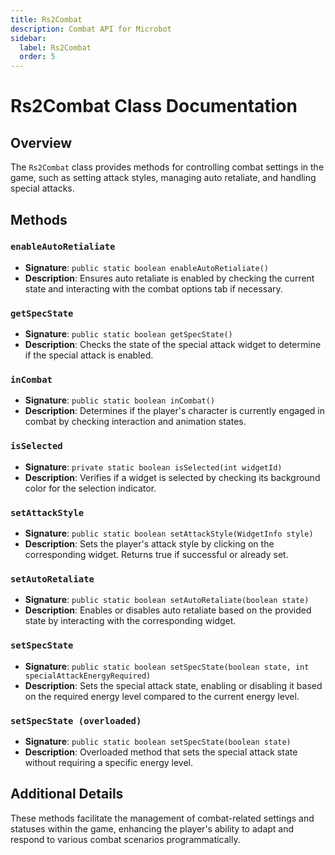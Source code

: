 ```yaml
---
title: Rs2Combat
description: Combat API for Microbot
sidebar:
  label: Rs2Combat
  order: 5
---
```


# Rs2Combat Class Documentation

## Overview
The `Rs2Combat` class provides methods for controlling combat settings in the game, such as setting attack styles, managing auto retaliate, and handling special attacks.

## Methods

### `enableAutoRetialiate`
- **Signature**: `public static boolean enableAutoRetialiate()`
- **Description**: Ensures auto retaliate is enabled by checking the current state and interacting with the combat options tab if necessary.

### `getSpecState`
- **Signature**: `public static boolean getSpecState()`
- **Description**: Checks the state of the special attack widget to determine if the special attack is enabled.

### `inCombat`
- **Signature**: `public static boolean inCombat()`
- **Description**: Determines if the player's character is currently engaged in combat by checking interaction and animation states.

### `isSelected`
- **Signature**: `private static boolean isSelected(int widgetId)`
- **Description**: Verifies if a widget is selected by checking its background color for the selection indicator.

### `setAttackStyle`
- **Signature**: `public static boolean setAttackStyle(WidgetInfo style)`
- **Description**: Sets the player's attack style by clicking on the corresponding widget. Returns true if successful or already set.

### `setAutoRetaliate`
- **Signature**: `public static boolean setAutoRetaliate(boolean state)`
- **Description**: Enables or disables auto retaliate based on the provided state by interacting with the corresponding widget.

### `setSpecState`
- **Signature**: `public static boolean setSpecState(boolean state, int specialAttackEnergyRequired)`
- **Description**: Sets the special attack state, enabling or disabling it based on the required energy level compared to the current energy level.

### `setSpecState (overloaded)`
- **Signature**: `public static boolean setSpecState(boolean state)`
- **Description**: Overloaded method that sets the special attack state without requiring a specific energy level.

## Additional Details
These methods facilitate the management of combat-related settings and statuses within the game, enhancing the player's ability to adapt and respond to various combat scenarios programmatically.
